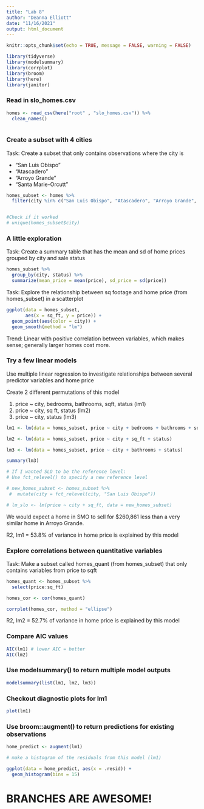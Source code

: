 ```yaml
---
title: "Lab 8"
author: "Deanna Elliott"
date: "11/16/2021"
output: html_document
---
```


```r
knitr::opts_chunk$set(echo = TRUE, message = FALSE, warning = FALSE)

library(tidyverse)
library(modelsummary)
library(corrplot)
library(broom)
library(here)
library(janitor)
```

### Read in slo_homes.csv

```r

homes <- read_csv(here("root" , "slo_homes.csv")) %>% 
  clean_names()
  
```

### Create a subset with 4 cities

Task: Create a subset that only contains observations where the city is

- "San Luis Obispo"
- "Atascadero"
- "Arroyo Grande"
- "Santa Marie-Orcutt"

```r

homes_subset <- homes %>% 
  filter(city %in% c("San Luis Obispo", "Atascadero", "Arroyo Grande", "Santa Maria-Orcutt"))


#Check if it worked
# unique(homes_subset$city)
```

### A little exploration

Task: Create a summary table that has the mean and sd of home prices grouped by city and sale status

```r

homes_subset %>% 
  group_by(city, status) %>% 
  summarize(mean_price = mean(price), sd_price = sd(price))
```

Task: Explore the relationship between sq footage and home price (from homes_subset) in a scatterplot

```r

ggplot(data = homes_subset,
       aes(x = sq_ft, y = price)) +
  geom_point(aes(color = city)) +
  geom_smooth(method = "lm")
```

Trend: Linear with positive correlation between variables, which makes sense; generally larger homes cost more.

### Try a few linear models

Use multiple linear regression to investigate relationships between several predictor variables and home price

Create 2 different permutations of this model

(1) price ~ city, bedrooms, bathrooms, sqft, status (lm1)
(2) price ~ city, sq ft, status (lm2)
(3) price ~ city, status (lm3)

```r

lm1 <- lm(data = homes_subset, price ~ city + bedrooms + bathrooms + sq_ft + status)

lm2 <- lm(data = homes_subset, price ~ city + sq_ft + status)

lm3 <- lm(data = homes_subset, price ~ city + bathrooms + status)

summary(lm3)

# If I wanted SLO to be the reference level:
# Use fct_relevel() to specify a new reference level

# new_homes_subset <- homes_subset %>% 
 #  mutate(city = fct_relevel(city, "San Luis Obispo"))

# lm_slo <- lm(price ~ city + sq_ft, data = new_homes_subset)
```

We would expect a home in SMO to sell for $260,861 less than a very similar home in Arroyo Grande.

R2, lm1 = 53.8% of variance in home price is explained by this model 

### Explore correlations between quantitative variables

Task: Make a subset called homes_quant (from homes_subset) that only contains variables from price to sqft

```r

homes_quant <- homes_subset %>% 
  select(price:sq_ft)

homes_cor <- cor(homes_quant)

corrplot(homes_cor, method = "ellipse")
```

R2, lm2 = 52.7% of variance in home price is explained by this model

### Compare AIC values

```r

AIC(lm1) # lower AIC = better
AIC(lm2)
```

### Use modelsummary() to return multiple model outputs

```r

modelsummary(list(lm1, lm2, lm3))
```

### Checkout diagnostic plots for lm1

```r

plot(lm1)
```

### Use broom::augment() to return predictions for existing observations

```r

home_predict <- augment(lm1)

# make a histogram of the residuals from this model (lm1)

ggplot(data = home_predict, aes(x = .resid)) +
  geom_histogram(bins = 15)

```

# BRANCHES ARE AWESOME!
